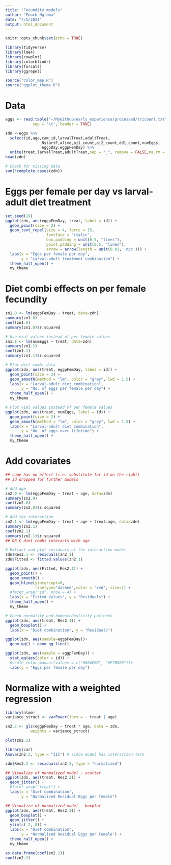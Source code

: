 ```yaml
---
title: "Fecundity models"
author: "Enoch Ng'oma"
date: "7/5/2021"
output: html_document
---
```


```r
knitr::opts_chunk$set(echo = TRUE)

library(tidyverse)
library(lme4)
library(cowplot)
library(colorblindr)
library(forcats)
library(ggrepel)

source("color_map.R")
source("ggplot_theme.R")
```

# Data

```r
eggs <- read.table("~/MyGithub/early_experience/processed/tricount.txt",
            sep = '\t', header = TRUE)

zdn <-eggs %>%  
  select(id,age,cam_id,larvalTreat,adultTreat,
                NstartF,alive,aj1_count,aj2_count,dd1_count,numEggs,
                eggpDay,eggpFemDay) %>%
  unite(treat,larvalTreat,adultTreat,sep = "_", remove = FALSE,na.rm = FALSE) 
head(zdn)

# Check for missing data
sum(!complete.cases(zdn))
```

# Eggs per female per day vs larval-adult diet treatment

```r
set.seed(19)
ggplot(zdn, aes(eggpFemDay, treat, label = id)) +
  geom_point(size = 2) +
  geom_text_repel(size = 4, force = 15,
                  fontface = "italic",
                  box.padding = unit(0.5, "lines"),
                  point.padding = unit(0.5, "lines"),
                  arrow = arrow(length = unit(0.01, 'npc'))) +
  labs(x = "Eggs per female per day", 
       y = "Larval-adult treatment combination") +
  theme_half_open() +
  my_theme
```

# Diet combi effects on per female fecundity

```r
zn1.0 <- lm(eggpFemDay ~ treat, data=zdn)
summary(zn1.0)
coef(zn1.0)
summary(zn1.0)$r.squared

# Use vial values instead of per female values
zn1.1 <- lm(numEggs ~ treat, data=zdn)
summary(zn1.1)
coef(zn1.1)
summary(zn1.1)$r.squared

# Plot diet combi data
ggplot(zdn, aes(treat, eggpFemDay, label = id)) +
  geom_point(size = 2) +
  geom_smooth(method = "lm", color = "grey", lwd = 1.5) +
  labs(x = "Larval-adult diet combination", 
       y = "No. of eggs per female per day") +
  theme_half_open() +
  my_theme

# Plot vial values instead of per female values
ggplot(zdn, aes(treat, numEggs, label = id)) +
  geom_point(size = 2) +
  geom_smooth(method = "lm", color = "grey", lwd = 1.5) +
  labs(x = "Larval-adult diet combination", 
       y = "No. of eggs over lifetime") +
  theme_half_open() +
  my_theme
```

# Add covariates

```r
## cage has no effect (i.e. substitute for id on the right)
## id dropped for further models

# Add age
zn2.0 <- lm(eggpFemDay ~ treat + age, data=zdn)
summary(zn2.0)
coef(zn2.0)
summary(zn2.0)$r.squared

# Add the interaction
zn2.1 <- lm(eggpFemDay ~ treat + age + treat:age, data=zdn)
summary(zn2.1)
coef(zn2.1)
summary(zn2.1)$r.squared
## DR_C diet combi interacts with age

# Extract and plot residuals of the interaction model
zdn$Res2.1 <- residuals(zn2.1)
zdn$Fitted <- fitted.values(zn2.1)

ggplot(zdn, aes(Fitted, Res2.1)) +
  geom_point() +
  geom_smooth() +
  geom_hline(yintercept=0,
             linetype="dashed",color = "red", size=1) +
  #facet_wrap("id", nrow = 4) +
  labs(x = "Fitted Values", y = "Residuals") +
  theme_half_open() +
  my_theme

# Check normality and homoscedasticity patterns
ggplot(zdn, aes(treat, Res2.1)) +
  geom_boxplot() +
  labs(x = "Diet combination", y = "Residuals")

ggplot(zdn, aes(sample=eggpFemDay))+
  geom_qq() + geom_qq_line()

ggplot(zdn, aes(sample = eggpFemDay)) +
  stat_qq(aes(color = id)) +
  #scale_color_manual(values = c("#00AFBB", "#E7B800"))+
  labs(y = "Eggs per female per day")
```

# Normalize with a weighted regression

```r
library(nlme)
variance_struct <- varPower(form = ~ treat | age)

zn2.2 <- gls(eggpFemDay ~ treat * age, data = zdn,
           weights = variance_struct)

plot(zn2.2)

library(car)
Anova(zn2.2, type = "III") # since model has interaction term

zdn$Res2.2 <- residuals(zn2.2, type = "normalized")

## Visualize of normalized model - scatter
ggplot(zdn, aes(treat, Res2.2)) +
  geom_jitter() +
  #facet_wrap("treat") +
  labs(x = "Diet combination",
       y = "Normalized Residual Eggs per female")

## Visualize of normalized model - boxplot
ggplot(zdn, aes(treat, Res2.2)) +
  geom_boxplot() +
  geom_jitter() +
  ylim(c(-2, 8)) +
  labs(x = "Diet combination",
       y = "Normalized Residual Eggs per Female") +
  theme_half_open() +
  my_theme

as.data.frame(coef(zn2.2))
coef(zn2.2)
```








